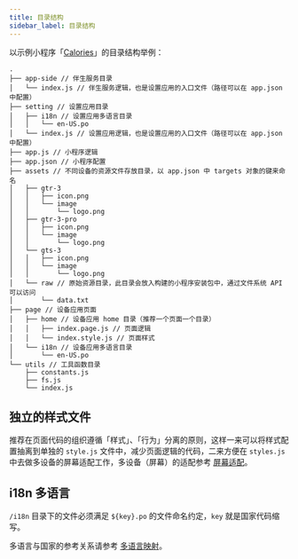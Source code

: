 ```yaml
---
title: 目录结构
sidebar_label: 目录结构
---
```


以示例小程序「[Calories](../../samples/app/calories.md)」的目录结构举例：

```tree
.
├── app-side // 伴生服务目录
│   └── index.js // 伴生服务逻辑，也是设置应用的入口文件（路径可以在 app.json 中配置）
├── setting // 设置应用目录
│   ├── i18n // 设置应用多语言目录
│   │   └── en-US.po
│   └── index.js // 设置应用逻辑，也是设置应用的入口文件（路径可以在 app.json 中配置）
├── app.js // 小程序逻辑
├── app.json // 小程序配置
├── assets // 不同设备的资源文件存放目录，以 app.json 中 targets 对象的键来命名
│   ├── gtr-3
│   │   ├── icon.png
│   │   └── image
│   │       └── logo.png
│   ├── gtr-3-pro
│   │   ├── icon.png
│   │   └── image
│   │       └── logo.png
│   └── gts-3
│   │   ├── icon.png
│   │   └── image
│   │       └── logo.png
│   └── raw // 原始资源目录，此目录会放入构建的小程序安装包中，通过文件系统 API 可以访问
│       └── data.txt
├── page // 设备应用页面
│   ├── home // 设备应用 home 目录（推荐一个页面一个目录）
│   │   ├── index.page.js // 页面逻辑
│   │   └── index.style.js // 页面样式
│   └── i18n // 设备应用多语言目录
│       └── en-US.po
└── utils // 工具函数目录
    ├── constants.js
    ├── fs.js
    └── index.js
```

## 独立的样式文件

推荐在页面代码的组织遵循「样式」、「行为」分离的原则，这样一来可以将样式配置抽离到单独的 `style.js` 文件中，减少页面逻辑的代码，二来方便在 `styles.js` 中去做多设备的屏幕适配工作，多设备（屏幕）的适配参考 [屏幕适配](../best-practice/multi-screen-adaption.mdx)。

## i18n 多语言

`/i18n` 目录下的文件必须满足 `${key}.po` 的文件命名约定，`key` 就是国家代码缩写。

多语言与国家的参考关系请参考 [多语言映射](../../reference/related-resources/language-list.mdx)。

